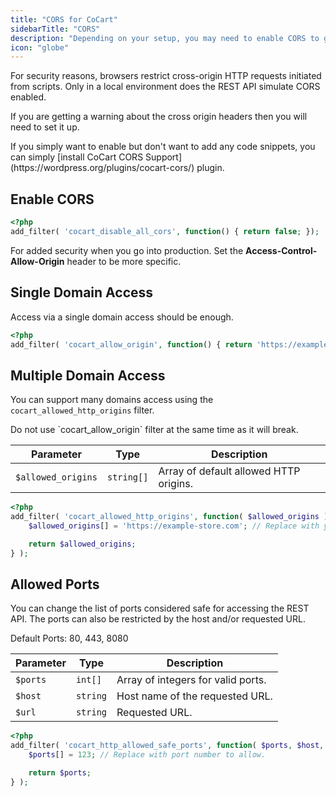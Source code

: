 ```yaml
---
title: "CORS for CoCart"
sidebarTitle: "CORS"
description: "Depending on your setup, you may need to enable CORS to gain access"
icon: "globe"
---
```


<Info>
    For security reasons, browsers restrict cross-origin HTTP requests initiated from scripts. Only in a local environment does the REST API simulate CORS enabled.
</Info>

If you are getting a warning about the cross origin headers then you will need to set it up.

<Note>
    If you simply want to enable but don't want to add any code snippets, you can simply [install CoCart CORS Support](https://wordpress.org/plugins/cocart-cors/) plugin.
</Note>

## Enable CORS

```php
<?php
add_filter( 'cocart_disable_all_cors', function() { return false; });
```

For added security when you go into production. Set the **Access-Control-Allow-Origin** header to be more specific.

## Single Domain Access

Access via a single domain access should be enough.

```php
<?php
add_filter( 'cocart_allow_origin', function() { return 'https://example-store.com'; });
```

## Multiple Domain Access

You can support many domains access using the `cocart_allowed_http_origins` filter.

<Warning>
    Do not use `cocart_allow_origin` filter at the same time as it will break.
</Warning>

| Parameter | Type | Description |
| --------- | ---- | ----------- |
| `$allowed_origins` | `string[]` | Array of default allowed HTTP origins. |

```php
<?php
add_filter( 'cocart_allowed_http_origins', function( $allowed_origins ) {
    $allowed_origins[] = 'https://example-store.com'; // Replace with your origin.

    return $allowed_origins;
} );
```

## Allowed Ports

You can change the list of ports considered safe for accessing the REST API. The ports can also be restricted by the host and/or requested URL.

<Note>
    Default Ports: 80, 443, 8080
</Note>

| Parameter | Type | Description |
| --------- | ---- | ----------- |
| `$ports` | `int[]` | Array of integers for valid ports. |
| `$host` | `string` | Host name of the requested URL. |
| `$url` | `string` | Requested URL. |

```php
<?php
add_filter( 'cocart_http_allowed_safe_ports', function( $ports, $host, $url ) {
    $ports[] = 123; // Replace with port number to allow.

    return $ports;
} );
```
